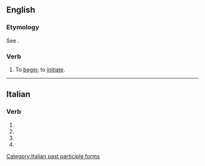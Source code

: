 ==English==

===Etymology===
See {{m|en|principiant}}.

===Verb===
{{en-verb|principiat}}

# {{lb|en|obsolete}} To [[begin]]; to [[initiate]].
#: {{rfquotek|en|Sir M. Hale}}

{{Webster 1913}}

----

==Italian==

===Verb===
{{head|it|verb form}}

# {{inflection of|it|principiare||2|p|pres|indc}}
# {{inflection of|it|principiare||2|p|impr}}
# {{inflection of|it|principiare||2|p|pres|subj}}
# {{feminine plural of|it|principiato}}

[[Category:Italian past participle forms]]